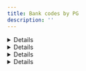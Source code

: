 ```yaml
---
title: Bank codes by PG
description: ''
---
```



<Details>
  <p slot="summary">NHN KCP bank codes</p>

  - KB Kookmin Bank: BK04
  - SC First Bank: BK23
  - Kyongnam Bank: BK39
  - Gwangju Bank: BK34
  - Industrial Bank of Korea: BK03
  - Nonghyup: BK11
  - Daegu Bank: BK31
  - Busan Bank: BK32
  - Korea Development Bank: BK02
  - Saemaul Geumgo: BK45
  - Suhyup: BK07
  - Shinhan Bank: BK88
  - Credit union: BK48
  - Korea Exchange Bank: BK81
  - Woori Bank: BK20
  - Post Office: BK71
  - Jeonbuk Bank: BK37
  - Cooperative: BK12
  - Kakao Bank: BK90
  - K-Bank: BK89
  - Hana Bank: BK81
  - Citibank Korea: BK27
  - Toss Bank: BK92
</Details>

<Details>
  <p slot="summary">KG Inicis bank codes</p>

  - KB Kookmin Bank: 04
  - SC First Bank: 23
  - Kyongnam Bank: 39
  - Gwangju Bank: 34
  - Industrial Bank of Korea: 03
  - Nonghyup: 11
  - Daegu Bank: 31
  - Busan Bank: 32
  - Korea Development Bank: 02
  - Saemaul Geumgo: 45
  - Suhyup: 07
  - Shinhan Bank: 88
  - Credit union: 48
  - Korea Exchange Bank: 81
  - Woori Bank: 20
  - Post Office: 71
  - Jeonbuk Bank: 37
  - Cooperative: 12
  - Kakao Bank: 90
  - K-Bank: 89
  - Hana Bank: 81
  - Citibank Korea: 27
  - Toss Bank: 92
</Details>

<Details>
  <p slot="summary">PAYJOA (Daou Data)</p>

  - KB Kookmin Bank: 04
  - SC Bank Korea: 11
  - Kyongnam Bank: -
  - Gwangju Bank: -
  - Industrial Bank of Korea: 03
  - Nonghyup: 08
  - Daegu Bank: -
  - Busan Bank: 15
  - Korea Development Bank: -
  - Saemaul Geumgo: -
  - Suhyup: -
  - Shinhan Bank: 10
  - Credit union: -
  - Korea Exchange Bank: 05
  - Woori Bank: 09
  - Post Office: 31
  - Jeonbuk Bank: -
  - Cooperative: -
  - Kakao Bank: -
  - K-Bank: -
  - Hana Bank: 12
  - Citibank Korea: -
  - Toss Bank: -
</Details>

<Details>
  <p slot="summary">Toss Payments/Danal/Nice Payments/KICC/SMARTRO/Settlebank</p>

  - KB Kookmin Bank: 004
  - SC First Bank: 023
  - Kyongnam Bank: 039
  - Gwangju Bank: 034
  - Industrial Bank of Korea: 003
  - Nonghyup: 011
  - Daegu Bank: 031
  - Busan Bank: 032
  - Korea Development Bank: 002
  - Saemaul Geumgo: 045
  - Suhyup: 007
  - Shinhan Bank: 088
  - Credit union: 048
  - Korea Exchange Bank: 081
  - Woori Bank: 020
  - Post Office: 071
  - Jeonbuk Bank: 037
  - Cooperative: 012
  - Kakao Bank: 090
  - K-Bank: 089
  - Hana Bank: 081
  - Citibank Korea: 027
  - Toss Bank: 092
</Details>
